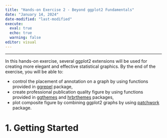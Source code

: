 ```yaml
---
title: "Hands-on Exercise 2 - Beyond ggplot2 Fundamentals"
date: "January 14, 2024"
date-modified: "last-modified"
execute:
  eval: true
  echo: true
  warning: false
editor: visual
---
```


------------------------------------------------------------------------

In this hands-on exercise, several ggplot2 extensions will be used for creating more elegant and effective statistical graphics. By the end of the exercise, you will be able to:

-   control the placement of annotation on a graph by using functions provided in [ggrepel](https://ggrepel.slowkow.com/) package,
-   create professional publication quality figure by using functions provided in [ggthemes](https://ggplot2.tidyverse.org/reference/ggtheme.html) and [hrbrthemes](https://cran.r-project.org/web/packages/hrbrthemes/index.html) packages,
-   plot composite figure by combining ggplot2 graphs by using [patchwork](https://cran.r-project.org/web/packages/patchwork/index.html) package.

# 1. Getting Started
